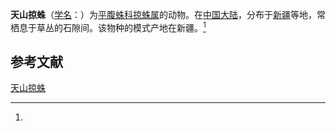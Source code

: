 {{Speciesbox
| name = 天山掠蛛
| status = 
| status_system = 
| image = 
| genus = Drassodes
| species = tianschanica
| authority = (Hu et Wu, 1989)<ref name='id14323'>{{cite web| url =http://www.bioinfo.cn/db05/BjdwSpecies.php?action=view&id=14323| title =天山掠蛛| work =《中国动物物种编目数据库》| publisher =中国科学院微生物研究所| author =中国科学院动物研究所| accessdate =2009-04-28| deadurl =yes| archiveurl =https://web.archive.org/web/20160305003404/http://www.bioinfo.cn/db05/BjdwSpecies.php?action=view&id=14323| archivedate =2016-03-05}}</ref>
}}

'''天山掠蛛'''（[[学名|学名]]：{{lang|la|''Drassodes tianschanica''}}）为[[平腹蛛科|平腹蛛科]][[掠蛛属|掠蛛属]]的动物。在[[中国大陆|中国大陆]]，分布于[[新疆|新疆]]等地，常栖息于草丛的石隙间。该物种的模式产地在新疆。<ref name='id14323'/>

== 参考文献 ==
{{reflist}}

{{Wikispecies|Drassodes tianschanica}}

[[Category:掠蛛属|天山掠蛛]]


{{蜘蛛小作品}}